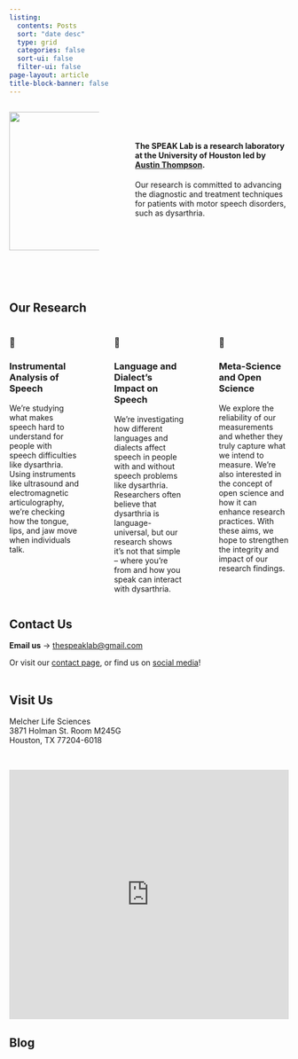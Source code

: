 ```yaml
---
listing:
  contents: Posts
  sort: "date desc"
  type: grid
  categories: false
  sort-ui: false
  filter-ui: false
page-layout: article
title-block-banner: false
---
```


:::::: columns
::: {.column width="35%"}
![](Images/Logo.png){width="250"}
:::

::: {.column width="5%"}
<!-- empty column to create gap -->
:::

::: {.column width="60%"}
\
\

#### **The SPEAK Lab is a research laboratory at the University of Houston led by [Austin Thompson](team.qmd#austin-thompson).**

Our research is committed to advancing the diagnostic and treatment techniques for patients with motor speech disorders, such as dysarthria.
:::
::::::

\
\

## Our Research

:::::::: columns
::: {.column width="30%"}
### 👅

### Instrumental Analysis of Speech

We're studying what makes speech hard to understand for people with speech difficulties like dysarthria. Using instruments like ultrasound and electromagnetic articulography, we're checking how the tongue, lips, and jaw move when individuals talk.
:::

::: {.column width="5%"}
<!-- empty column to create gap -->
:::

::: {.column width="30%"}
### 💬

### Language and Dialect’s Impact on Speech

We're investigating how different languages and dialects affect speech in people with and without speech problems like dysarthria. Researchers often believe that dysarthria is language-universal, but our research shows it's not that simple – where you're from and how you speak can interact with dysarthria.
:::

::: {.column width="5%"}
<!-- empty column to create gap -->
:::

::: {.column width="30%"}
### 📐

### Meta-Science and Open Science

We explore the reliability of our measurements and whether they truly capture what we intend to measure. We're also interested in the concept of open science and how it can enhance research practices. With these aims, we hope to strengthen the integrity and impact of our research findings.\
:::
::::::::

## Contact Us

**Email us** → [thespeaklab\@gmail.com](mailto:thespeaklab@gmail.com)

Or visit our [contact page](https://speak-lab.com/contact), or find us on [social media](https://speak-lab.com/contact/social-media)!\
\

## Visit Us

| Melcher Life Sciences
| 3871 Holman St. Room M245G
| Houston, TX 77204-6018

\

```{=html}

<iframe src="https://www.google.com/maps/embed?pb=!1m18!1m12!1m3!1d433.10049643154343!2d-95.3489373888708!3d29.725437070333367!2m3!1f0!2f0!3f0!3m2!1i1024!2i768!4f50.1!3m3!1m2!1s0x8640bf000500dc15%3A0x181db38daa15d0cb!2sMelcher%20Life%20Sciences%20Building!5e0!3m2!1sen!2sus!4v1743785330194!5m2!1sen!2sus" width=100% height="450" style="border:0;" allowfullscreen="" loading="lazy" referrerpolicy="no-referrer-when-downgrade"></iframe>
```

## Blog
::: {collections="Posts"}
:::